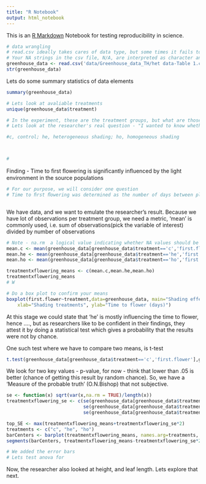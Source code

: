 ```yaml
---
title: "R Notebook"
output: html_notebook
---
```


This is an [R Markdown](http://rmarkdown.rstudio.com) Notebook for testing reproducibility in science. 

```r
# data wrangling
# read.csv ideally takes cares of data type, but some times it fails to recognize the values.
# Your NA strings in the csv file, N/A, are interpreted as character and then the whole column is converted to character(https://stackoverflow.com/questions/20060706).
greenhouse_data <- read.csv('data/Greenhouse_data_TH/het data-Table 1.csv',header = TRUE,as.is = TRUE,na.strings = "n/a")
str(greenhouse_data)
```

Lets do some summary statistics of data elements
```r
summary(greenhouse_data)
```
```r
# Lets look at avaliable treatments
unique(greenhouse_data$treatment)
```

```r
# In the experiment, these are the treatment groups, but what are those , and why are they here.
# Lets look at the researcher's real question - "I wanted to know whether these differences in responses to shading can be traced back to differences inlight availability in the ﬁeld". So, to setup the scenarios so to speak, she needed to simulate different growing conditions

#c, control; he, heterogeneous shading; ho, homogeneous shading



# 
```

Finding - Time to ﬁrst ﬂowering is signiﬁcantly inﬂuenced by the light environment in the source populations

```r
# For our purpose, we will consider one question
# Time to ﬁrst ﬂowering was determined as the number of days between planting and ﬁrst ﬂowering



```

We have data, and we want to emulate the researcher's result. Because we have lot of observations per treatment group, we need a metric, 'mean' is commonly used, i.e. sum of observations(pick the variable of interest) divided by number of observations

```r
# Note - na.rm	a logical value indicating whether NA values should be stripped before the computation proceeds.
mean.c <- mean(greenhouse_data[greenhouse_data$treatment=='c','first.flower'],na.rm=TRUE)
mean.he <- mean(greenhouse_data[greenhouse_data$treatment=='he','first.flower'],na.rm=TRUE)
mean.ho <- mean(greenhouse_data[greenhouse_data$treatment=='ho','first.flower'],na.rm=TRUE)

treatmentxflowering_means <- c(mean.c,mean.he,mean.ho)
treatmentxflowering_means
# W
```

```r
# Do a box plot to confirm your means
boxplot(first.flower~treatment,data=greenhouse_data, main="Shading effects on flowering", 
  	xlab="Shading treatments", ylab="Time to flower (days)")
```
At this stage we could state that 'he' is mostly influencing the time to flower, hence ...., but as researchers like to be confident in their findings, they attest it by doing a statistical test which gives a probability that the results were not by chance.

One such test where we have to compare two means, is t-test
```r
t.test(greenhouse_data[greenhouse_data$treatment=='c','first.flower'],greenhouse_data[greenhouse_data$treatment=='he','first.flower'],alternative = "two.sided",conf.level = 0.95)
```
We look for two key values - p-value, for now - think that lower than .05 is better (chance of getting this result by random chance). So, we have a 'Measure of the probable truth' (O.N.Bishop) that not subjective.

```r
se <- function(x) sqrt(var(x,na.rm = TRUE)/length(x))
treatmentxflowering_se <- c(se(greenhouse_data[greenhouse_data$treatment=='c','first.flower']),
                            se(greenhouse_data[greenhouse_data$treatment=='he','first.flower']),
                            se(greenhouse_data[greenhouse_data$treatment=='ho','first.flower']))

top_SE <- max(treatmentxflowering_means+treatmentxflowering_se*2)
treatments <- c("c", "he", "ho")
barCenters <- barplot(treatmentxflowering_means, names.arg=treatments, col="gray", las=1, ylim=c(0,top_SE))
segments(barCenters, treatmentxflowering_means-treatmentxflowering_se*2, barCenters, treatmentxflowering_means+treatmentxflowering_se*2, lwd=2)
```


```r
# We added the error bars
# Lets test anova for 

```

Now, the researcher also looked at height, and leaf length. Lets explore that next.